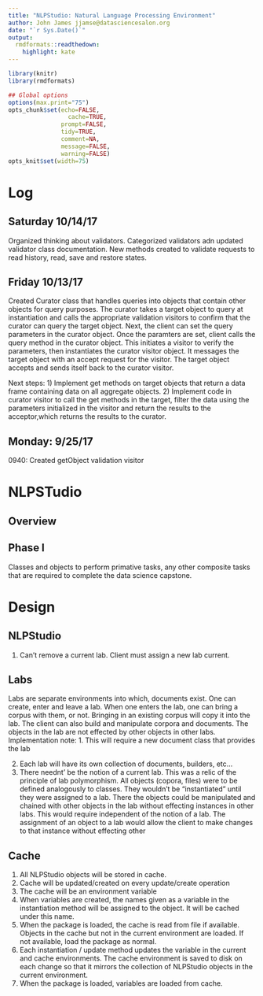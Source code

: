 ```yaml
---
title: "NLPStudio: Natural Language Processing Environment"
author: John James jjamse@datasciencesalon.org
date: "`r Sys.Date()`"
output:
  rmdformats::readthedown:
    highlight: kate
---
```



```r
library(knitr)
library(rmdformats)

## Global options
options(max.print="75")
opts_chunk$set(echo=FALSE,
	             cache=TRUE,
               prompt=FALSE,
               tidy=TRUE,
               comment=NA,
               message=FALSE,
               warning=FALSE)
opts_knit$set(width=75)
```



# Log

## Saturday 10/14/17
Organized thinking about validators. Categorized validators adn updated validator class documentation. New methods created to validate requests to read history, read, save and restore states.

## Friday 10/13/17
Created Curator class that handles queries into objects that contain other objects for query purposes. The curator takes a target object to query at instantiation and calls the appropriate validation visitors to confirm that the curator can query the target object. Next, the client can set the query parameters in the curator object.  Once the paramters are set, client calls the query method in the curator object.  This initiates a visitor to verify the parameters, then instantiates the curator visitor object.  It messages the target object with an accept request for the visitor.  The target object accepts and sends itself back to the curator visitor.  

Next steps:
1) Implement get methods on target objects that return a data frame containing data on all aggregate objects.
2) Implement code in curator visitor to call the get methods in the target, filter the data using the parameters initialized in the visitor and return the results to the acceptor,which returns the results to the curator. 

## Monday: 9/25/17
0940: Created getObject validation visitor

# NLPSTudio

## Overview
## Phase I
Classes and objects to perform primative tasks, any other composite tasks that are required to complete the data science capstone.   


# Design 

## NLPStudio

1. Can't remove a current lab. Client must assign a new lab current.  

## Labs
Labs are separate environments into which, documents exist.  One can create, enter and leave a lab. When one enters the lab, one can bring a corpus with them, or not.  Bringing in an existing corpus will copy it into the lab. The client can also build and manipulate corpora and documents. The objects in the lab are not effected by other objects in other labs.  Implementation note:
  1. This will require a new document class that provides the lab 

2. Each lab will have its own collection of documents, builders, etc...
3. There neednt' be the notion of a current lab. This was a relic of the principle of lab polymorphism. All objects (copora, files) were to be defined analogously to classes. They wouldn't be "instantiated" until they were assigned to a lab. There the objects could be manipulated and chained with other objects in the lab without effecting instances in other labs.  This would require    independent of the notion of a lab.  The assignment of an object to a lab would allow the client to make changes to that instance without effecting other


## Cache
1. All NLPStudio objects will be stored in cache.
2. Cache will be updated/created on every update/create operation
3. The cache will be an environment variable
4. When variables are created, the names given as a variable in the instantiation method will be assigned to the object. It will be cached under this name. 
5. When the package is loaded, the cache is read from file if available.  Objects in the cache but not in the current environment are loaded. If not available, load the package as normal.
6. Each instantiation / update method updates the variable in the current and cache environments. The cache environment is saved to disk on each change so that it mirrors the collection of NLPStudio objects in the current environment.
7. When the package is loaded, variables are loaded from cache.



